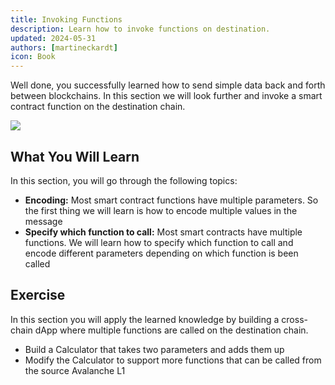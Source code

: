 ```yaml
---
title: Invoking Functions
description: Learn how to invoke functions on destination.
updated: 2024-05-31
authors: [martineckardt]
icon: Book
---
```


<YouTube id="fl9bF7xzHXc" />

Well done, you successfully learned how to send simple data back and forth between blockchains. In this section we will look further and invoke a smart contract function on the destination chain. 

![](/common-images/teleporter/invoking-functions.png)

## What You Will Learn

In this section, you will go through the following topics:

- **Encoding:** Most smart contract functions have multiple parameters. So the first thing we will learn is how to encode multiple values in the message
- **Specify which function to call:** Most smart contracts have multiple functions. We will learn how to specify which function to call and encode different parameters depending on which function is been called

## Exercise

In this section you will apply the learned knowledge by building a cross-chain dApp where multiple functions are called on the destination chain.

- Build a Calculator that takes two parameters and adds them up
- Modify the Calculator to support more functions that can be called from the source Avalanche L1
